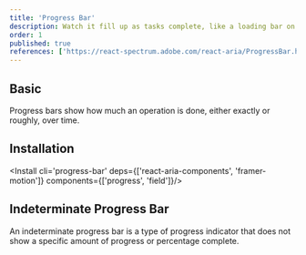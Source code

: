 ```yaml
---
title: 'Progress Bar'
description: Watch it fill up as tasks complete, like a loading bar on a game console, offering visual progress updates.
order: 1
published: true
references: ['https://react-spectrum.adobe.com/react-aria/ProgressBar.html#props', 'https://www.framer.com/motion/animation/']
---
```


## Basic

Progress bars show how much an operation is done, either exactly or roughly, over time.

<How toUse='statuses/progress-bar-demo' />

## Installation

<Install cli='progress-bar' deps={['react-aria-components', 'framer-motion']}  components={['progress', 'field']}/>

## Indeterminate Progress Bar

An indeterminate progress bar is a type of progress indicator that does not show a specific amount of progress or percentage complete.

<How isCenter={false} className='px-32' toUse='statuses/indeterminate-progress-bar-demo' />
